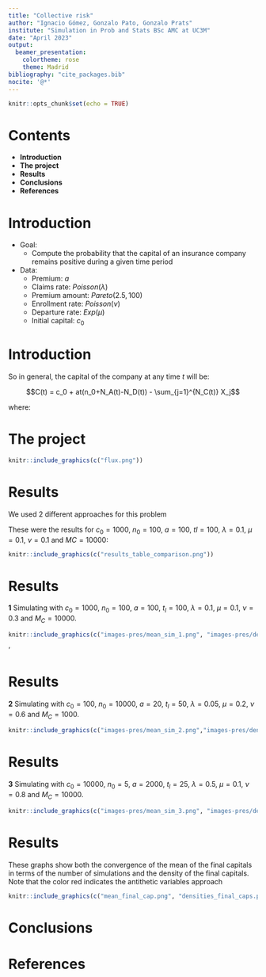```yaml
---
title: "Collective risk"
author: "Ignacio Gómez, Gonzalo Pato, Gonzalo Prats"
institute: "Simulation in Prob and Stats BSc AMC at UC3M"
date: "April 2023"
output: 
  beamer_presentation:
    colortheme: rose
    theme: Madrid
bibliography: "cite_packages.bib"
nocite: '@*'
---
```


```r
knitr::opts_chunk$set(echo = TRUE)
```

# Contents

-   **Introduction**
-   **The project**
-   **Results**
-   **Conclusions**
-   **References**

# Introduction

-   Goal:
    -   Compute the probability that the capital of an insurance company remains positive during a given time period
-   Data:
    -   Premium: $a$
    -   Claims rate: $Poisson (\lambda)$
    -   Premium amount: $Pareto (2.5, 100)$
    -   Enrollment rate: $Poisson(\nu)$
    -   Departure rate: $Exp(\mu)$
    -   Initial capital: $c_0$

# Introduction

So in general, the capital of the company at any time $t$ will be:

$$C(t) = c_0 + at(n_0+N_A(t)-N_D(t)) - \sum_{j=1}^{N_C(t)} X_j$$

where:

```{=tex}
\begin{itemize}
\item $N_A(t)$ is the number of clients that arrive by time $t$
\item $N_D(t)$ is the number of clients that leave by time $t$
\item $N_C(t)$ is the number of claims that arrive by time $t$
\item $X_j$ is the amount of the $j$-th claim
\item $n(t)$ is the number of clients at time $t$.
\end{itemize}
```
# The project
```r
knitr::include_graphics(c("flux.png"))
```

# Results

We used 2 different approaches for this problem

```{=tex}
\begin{itemize}
\item A discrete event simulation algorithm we developed
\item An improved version of our algorithm using antithetic variables to reduce the variance
\end{itemize}
```
These were the results for $c_0 = 1000$, $n_0 = 100$, $a = 100$, $tl = 100$, $\lambda = 0.1$, $\mu = 0.1$, $\nu = 0.1$ and $MC = 10000$:

```r
knitr::include_graphics(c("results_table_comparison.png"))
```

# Results

**1** Simulating with $c_0 = 1000$, $n_0 = 100$, $a = 100$, $t_l = 100$, $\lambda = 0.1$, $\mu = 0.1$, $\nu = 0.3$ and $M_C = 10000$.
```r
knitr::include_graphics(c("images-pres/mean_sim_1.png", "images-pres/densities_sim_1.png"))
```
<div style="page-break-after: always;"></div>'

# Results
**2** Simulating with $c_0 = 100$, $n_0 = 10000$, $a = 20$, $t_l = 50$, $\lambda = 0.05$, $\mu = 0.2$, $\nu = 0.6$ and $M_C = 1000$.
```r
knitr::include_graphics(c("images-pres/mean_sim_2.png","images-pres/densities_sim_2.png"))
```
<div style="page-break-after: always;"></div>

# Results
**3** Simulating with $c_0 = 10000$, $n_0 = 5$, $a = 2000$, $t_l = 25$, $\lambda = 0.5$, $\mu = 0.1$, $\nu = 0.8$ and $M_C = 10000$.
```r
knitr::include_graphics(c("images-pres/mean_sim_3.png", "images-pres/densities_sim_3.png"))
```
<div style="page-break-after: always;"></div>

# Results

These graphs show both the convergence of the mean of the final capitals in terms of the number of simulations and the density of the final capitals. Note that the color red indicates the antithetic variables approach

```r
knitr::include_graphics(c("mean_final_cap.png", "densities_final_caps.png"))
```

# Conclusions

```{=tex}
\begin{itemize}
\item The antithetic approach does not significantly reduce the variance but it does improve the computing time, cutting it in half
\item We also encountered some difficulties while developing the simulations
\begin{itemize}
\item Updating the proportional part of payments after simulating the type of event
\item Trying to obtain the total number of events beforehand
\item Antithetic variable approach showing the same results as our own approach
\end{itemize}
\item The project was a fine representation of how simulations can be used in the insurance policies business
\end{itemize}
```

# References

